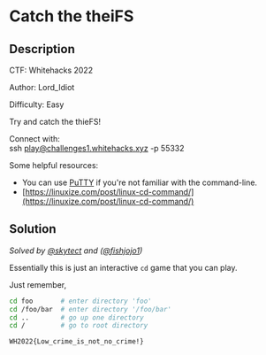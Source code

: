 # Catch the theiFS

## Description

CTF: Whitehacks 2022

Author: Lord_Idiot

Difficulty: Easy

Try and catch the thieFS!

Connect with: \
ssh play@challenges1.whitehacks.xyz -p 55332

Some helpful resources:

- You can use [PuTTY](https://www.chiark.greenend.org.uk/~sgtatham/putty/) if
  you're not familiar with the command-line.
- [https://linuxize.com/post/linux-cd-command/](https://linuxize.com/post/linux-cd-command/)

## Solution

_Solved by [@skytect](https://github.com/skytect) and
([@fishjojo1](https://github.com/fishjojo1))_

Essentially this is just an interactive `cd` game that you can play.

Just remember,

```bash
cd foo       # enter directory 'foo'
cd /foo/bar  # enter directory '/foo/bar'
cd ..        # go up one directory
cd /         # go to root directory
```

`WH2022{Low_crime_is_not_no_crime!}`
